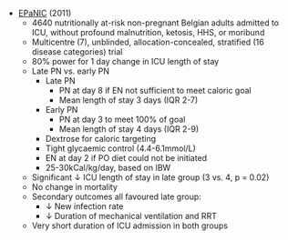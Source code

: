 * [EPaNIC](http://www.nejm.org/doi/full/10.1056/NEJMoa1102662) (2011)
	* 4640 nutritionally at-risk non-pregnant Belgian adults admitted to ICU, without profound malnutrition, ketosis, HHS, or moribund
	* Multicentre (7), unblinded, allocation-concealed, stratified (16 disease categories) trial
	* 80% power for 1 day change in ICU length of stay
	* Late PN vs. early PN
		* Late PN
			* PN at day 8 if EN not sufficient to meet caloric goal
			* Mean length of stay 3 days (IQR 2-7)
		* Early PN
			* PN at day 3 to meet 100% of goal
			* Mean length of stay 4 days (IQR 2-9)
		* Dextrose for caloric targeting
		* Tight glycaemic control (4.4-6.1mmol/L)
		* EN at day 2 if PO diet could not be initiated
		* 25-30kCal/kg/day, based on IBW
	* Significant ↓ ICU length of stay in late group (3 vs. 4, p = 0.02)
	* No change in mortality
	* Secondary outcomes all favoured late group:
		* ↓ New infection rate
		* ↓ Duration of mechanical ventilation and RRT
	* Very short duration of ICU admission in both groups
